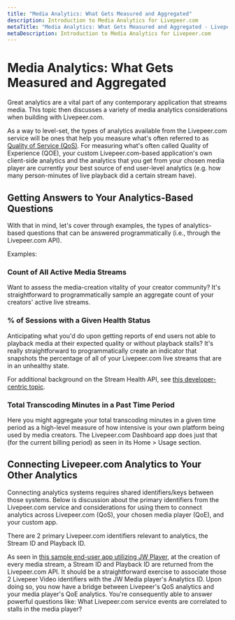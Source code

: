 ```yaml
---
title: "Media Analytics: What Gets Measured and Aggregated"
description: Introduction to Media Analytics for Livepeer.com
metaTitle: "Media Analytics: What Gets Measured and Aggregated - Livepeer.com"
metaDescription: Introduction to Media Analytics for Livepeer.com
---
```


# Media Analytics: What Gets Measured and Aggregated

Great analytics are a vital part of any contemporary application that streams
media. This topic then discusses a variety of media analytics considerations
when building with Livepeer.com.

As a way to level-set, the types of analytics available from the Livepeer.com
service will be ones that help you measure what's often referred to as
[Quality of Service (QoS)](https://www.streamingmedia.com/Articles/ReadArticle.aspx?ArticleID=145718).
For measuring what's often called Quality of Experience (QOE), your custom
Livepeer.com-based application's own client-side analytics and the analytics
that you get from your chosen media player are currently your best source of end
user-level analytics (e.g. how many person-minutes of live playback did a
certain stream have).

## Getting Answers to Your Analytics-Based Questions

With that in mind, let's cover through examples, the types of analytics-based
questions that can be answered programmatically (i.e., through the Livepeer.com
API).

Examples:

### Count of All Active Media Streams

Want to assess the media-creation vitality of your creator community? It's
straightforward to programmatically sample an aggregate count of your creators'
active live streams.

### % of Sessions with a Given Health Status

Anticipating what you'd do upon getting reports of end users not able to
playback media at their expected quality or without playback stalls? It's really
straightforward to programmatically create an indicator that snapshots the
percentage of all of your Livepeer.com live streams that are in an unhealthy
state.

For additional background on the Stream Health API, see
[this developer-centric topic](../developing-a-production-app/stream-health).

### Total Transcoding Minutes in a Past Time Period

Here you might aggregate your total transcoding minutes in a given time period
as a high-level measure of how intensive is your own platform being used by
media creators. The Livepeer.com Dashboard app does just that (for the current
billing period) as seen in its Home > Usage section.

## Connecting Livepeer.com Analytics to Your Other Analytics

Connecting analytics systems requires shared identifiers/keys between those
systems. Below is discussion about the primary identifiers from the Livepeer.com
service and considerations for using them to connect analytics across
Livepeer.com (QoS), your chosen media player (QoE), and your custom app.

There are 2 primary Livepeer.com identifiers relevant to analytics, the Stream
ID and Playback ID.

As seen in
[this sample end-user app utilizing JW Player](https://github.com/livepeer/livepeer-jwplayer-demo/blob/main/pages/api/stream/index.ts#L120),
at the creation of every media stream, a Stream ID and Playback ID are returned
from the Livepeer.com API. It should be a straightforward exercise to associate
those 2 Livepeer Video identifiers with the JW Media player's Analytics ID. Upon
doing so, you now have a bridge between Livepeer's QoS analytics and your media
player's QoE analytics. You're consequently able to answer powerful questions
like: What Livepeer.com service events are correlated to stalls in the media
player?
